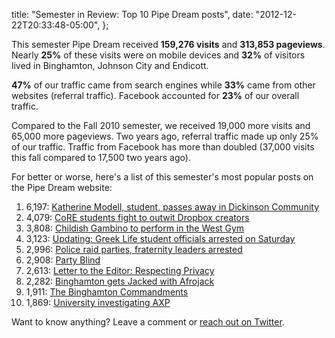   title: "Semester in Review: Top 10 Pipe Dream posts",
  date: "2012-12-22T20:33:48-05:00",
};

This semester Pipe Dream received **159,276 visits** and **313,853 pageviews**. Nearly **25%** of these visits were on mobile devices and **32%** of visitors lived in Binghamton, Johnson City and Endicott.

**47%** of our traffic came from search engines while **33%** came from other websites (referral traffic). Facebook accounted for **23%** of our overall traffic.

Compared to the Fall 2010 semester, we received 19,000 more visits and 65,000 more pageviews. Two years ago, referral traffic made up only 25% of our traffic. Traffic from Facebook has more than doubled (37,000 visits this fall compared to 17,500 two years ago).

For better or worse, here's a list of this semester's most popular posts on the Pipe Dream website:

1.  6,197: [Katherine Modell, student, passes away in Dickinson Community](http://www.bupipedream.com/news/14887/katherine-modell-student-passes-dickinson-community/)
2.  4,079: [CoRE students fight to outwit Dropbox creators](http://www.bupipedream.com/news/16025/dropbox-space-race/)
3.  3,808: [Childish Gambino to perform in the West Gym](http://www.bupipedream.com/news/13735/childish-gambino-binghamton-university/)
4.  3,123: [Updating: Greek Life student officials arrested on Saturday](http://www.bupipedream.com/news/13485/greek-life-student-officials-arrested-saturday/)
5.  2,996: [Police raid parties, fraternity leaders arrested](http://www.bupipedream.com/news/13685/frat-arrests/)
6.  2,908: [Party Blind](http://www.bupipedream.com/opinion/10979/party-blind/)
7.  2,613: [Letter to the Editor: Respecting Privacy](http://www.bupipedream.com/opinion/15452/letter-editor-respecting-privacy/)
8.  2,282: [Binghamton gets Jacked with Afrojack](http://www.bupipedream.com/release/12092/binghamton-jacked-afrojack/)
9.  1,911: [The Binghamton Commandments](http://www.bupipedream.com/release/11322/binghamton-commandments/)
10. 1,869: [University investigating AXP](http://www.bupipedream.com/news/15869/university-investigating-axp/)

Want to know anything? Leave a comment or [reach out on Twitter](http://twitter.com/_danoc).
